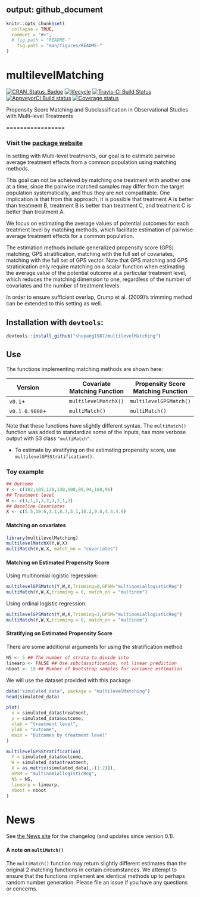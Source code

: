 <!-- rmarkdown v1 -->
---
  output: github_document
---

<!-- README.md is generated from README.Rmd. Please edit that file -->

```r
knitr::opts_chunk$set(
  collapse = TRUE,
  comment = "#>",
  # fig.path = "README-"
    fig.path = "man/figures/README-"
)
```

# multilevelMatching

[![CRAN_Status_Badge](http://www.r-pkg.org/badges/version/multilevelMatching)](https://cran.r-project.org/package=multilevelMatching)
[![lifecycle](https://img.shields.io/badge/lifecycle-maturing-blue.svg)](https://www.tidyverse.org/lifecycle/#maturing)
[![Travis-CI Build Status](https://travis-ci.org/shuyang1987/multilevelMatching.svg?branch=master)](https://travis-ci.org/shuyang1987/multilevelMatching)
[![AppveyorCI Build status](https://ci.appveyor.com/api/projects/status/eu7vlcbu2j854cdo?svg=true)](https://ci.appveyor.com/project/BarkleyBG/multilevelmatching-3hh85)
[![Coverage status](https://codecov.io/gh/shuyang1987/multilevelMatching/branch/master/graph/badge.svg)](https://codecov.io/github/shuyang1987/multilevelMatching?branch=master)

Propensity Score Matching and Subclassification in Observational Studies with Multi-level Treatments

=================


### Visit the [package website](https://shuyang1987.github.io/multilevelMatching/)

In setting with Multi-level treatments, our goal is to estimate pairwise average treatment effects from a common population using matching methods.

This goal can not be acheived by matching one treatment with another one at a time, since the pairwise matched samples may differ from the target population systematically, and thus they are not compatitable. One implication is that from this approach, it is possible that treatment A is better than treatment B, treatment B is better than treatment C, and treatment C is better than treatment A. 

We focus on estimating the average values of potential outcomes for each treatment level by matching methods, which facilitate estimation of pairwise average treatment effects for a common population.

The estimation methods include generalized propensity score (GPS) matching, GPS stratification,
matching with the full set of covariates, matching with the full set of GPS vector. Note that GPS matching and GPS straticication only require matching on a scalar function when estimating the average value of the potential outcome at a particular treatment level, which reduces the matching dimension to one, regardless of the number of covariates and the number of treatment levels. 

In order to ensure sufficient overlap, Crump et al. (2009)'s trimming method can be extended to this setting as well. 

## Installation with `devtools`:

```r
devtools::install_github("shuyang1987/multilevelMatching")
```


## Use

The functions implementing matching methods are shown here:

| Version | |Covariate Matching Function | Propensity Score Matching Function |
|----|----|------|-----|
| `v0.1`+| | `multilevelMatchX()` | `multilevelGPSMatch()` |
| `v0.1.0.9000`+ | | `multiMatch()` | `multiMatch()` |

Note that these functions have slightly different syntax. The `multiMatch()` function was added to standardize some of the inputs, has more verbose output with S3 class `"multiMatch"`.

- To estimate by stratifying on the estimating propensity score, use `multilevelGPSStratification()`.

### Toy example

```r
## Outcome
Y <- c(102,105,120,130,100,80,94,108,96)
## Treatment level
W <- c(1,1,1,3,2,3,2,1,2)
## Baseline Covariates
X <- c(5.5,10.6,3.1,8.7,5.1,10.2,9.8,4.4,4.9)
```

#### Matching on covariates

```r
library(multilevelMatching)
multilevelMatchX(Y,W,X)
multiMatch(Y,W,X, match_on = "covariates")

```

#### Matching on Estimated Propensity Score

Using multinomial logistic regression:
```r
multilevelGPSMatch(Y,W,X,Trimming=0,GPSM="multinomiallogisticReg")
multiMatch(Y,W,X,trimming = 0, match_on = "multinom")
```

Using ordinal logistic regression:
```r
multilevelGPSMatch(Y,W,X,Trimming=1,GPSM="multinomiallogisticReg")
multiMatch(Y,W,X,trimming = 0, match_on = "multinom")
```

#### Stratifying on Estimated Propensity Score

There are some additional arguments for using the stratification method

```r
NS <- 5 ## The number of strata to divide into
linearp <- FALSE ## Use subclassification, not linear prediction
nboot <- 10 ## Number of bootstrap samples for variance estimation
```


We will use the dataset provided with this package

```r
data("simulated_data", package = "multilevelMatching")
head(simulated_data)
```


```r
plot(
  x = simulated_data$treatment, 
  y = simulated_data$outcome, 
  xlab = "treatment level",
  ylab = "outcome",
  main = "Outcomes by treatment level"
)
```

```r
multilevelGPSStratification(
  Y = simulated_data$outcome,
  W = simulated_data$treatment,
  X = as.matrix(simulated_data[,-(1:2)]),
  GPSM = "multinomiallogisticReg",
  NS = NS,
  linearp = linearp,
  nboot = nboot
)
```


# News

See [the News site](https://shuyang1987.github.io/multilevelMatching/news/index.html) for the changelog (and updates since version 0.1).

#### A note on `multiMatch()`

The `multiMatch()` function may return slightly different estimates than the original 2 matching functions in certain circumstances. We attempt to ensure that the functions implement are identical methods up to perhaps random number generation. Please file an issue if you have any questions or concerns.

